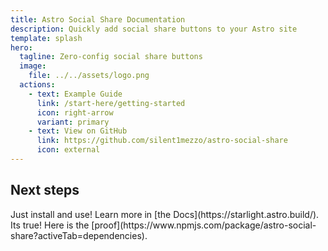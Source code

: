 ```yaml
---
title: Astro Social Share Documentation
description: Quickly add social share buttons to your Astro site
template: splash
hero:
  tagline: Zero-config social share buttons
  image:
    file: ../../assets/logo.png
  actions:
    - text: Example Guide
      link: /start-here/getting-started
      icon: right-arrow
      variant: primary
    - text: View on GitHub
      link: https://github.com/silent1mezzo/astro-social-share
      icon: external
---
```



## Next steps

<CardGrid stagger>
	<Card title="Zero Config Mode" icon="pencil">
		Just install and use!
	</Card>
	<Card title="Fully customizable" icon="open-book">
		Learn more in [the Docs](https://starlight.astro.build/).
	</Card>
	<Card title="Zero dependencies" icon="setting">
		Its true! Here is the [proof](https://www.npmjs.com/package/astro-social-share?activeTab=dependencies).
	</Card>
</CardGrid>
